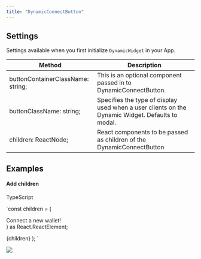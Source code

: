 ```yaml
---
title: "DynamicConnectButton"
---
```


## Settings

Settings available when you first initialize `DynamicWidget` in your App.

| Method                            | Description                                                                                      |
| --------------------------------- | ------------------------------------------------------------------------------------------------ |
| buttonContainerClassName: string; | This is an optional component passed in to DynamicConnectButton.                                 |
| buttonClassName: string;          | Specifies the type of display used when a user clients on the Dynamic Widget. Defaults to modal. |
| children: ReactNode;              | React components to be passed as children of the DynamicConnectButton                            |

## Examples

#### Add children

TypeScript

`const children = (
  <div data-testid='exampleChild'>Connect a new wallet!</div>
) as React.ReactElement;

  <DynamicConnectButton>{children}</DynamicConnectButton>
);
`

![](/images/5eb0360-Screenshot_2023-02-27_at_10.27.45_PM.png)
